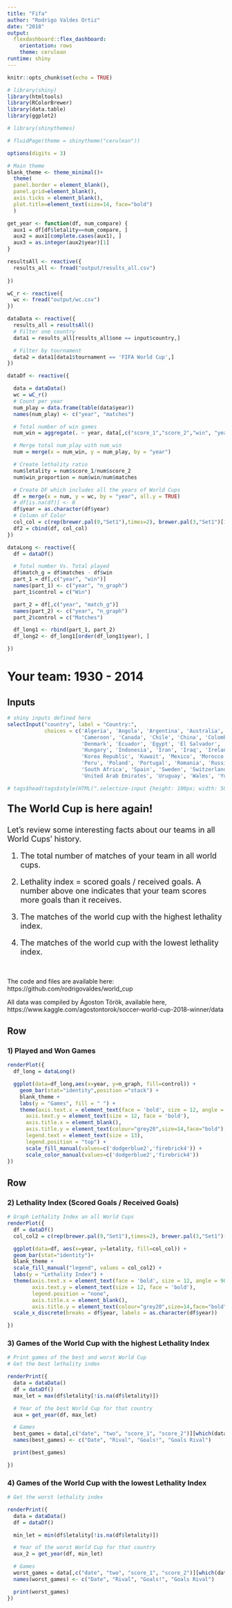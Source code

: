 ```yaml
---
title: "Fifa"
author: "Rodrigo Valdes Ortiz"
date: "2018"
output:
  flexdashboard::flex_dashboard:
    orientation: rows
    theme: cerulean
runtime: shiny
---
```


```r
knitr::opts_chunk$set(echo = TRUE)

# library(shiny)
library(htmltools)
library(RColorBrewer)
library(data.table)
library(ggplot2)

# library(shinythemes)

# fluidPage(theme = shinytheme("cerulean"))

options(digits = 3)
```


```r
# Main theme
blank_theme <- theme_minimal()+
  theme(
  panel.border = element_blank(),
  panel.grid=element_blank(),
  axis.ticks = element_blank(),
  plot.title=element_text(size=14, face="bold")
  )
```

```r
get_year <- function(df, num_compare) {
  aux1 = df[df$letality==num_compare, ]
  aux2 = aux1[complete.cases(aux1), ]
  aux3 = as.integer(aux2$year)[1]
}
```

```r
resultsAll <- reactive({
  results_all <- fread("output/results_all.csv")
  
})
```

```r
wC_r <- reactive({
  wc <- fread("output/wc.csv")
})

```


```r
dataData <- reactive({
  results_all = resultsAll()
  # Filter one country
  data1 = results_all[results_all$one == input$country,]

  # Filter by tournament
  data2 = data1[data1$tournament == 'FIFA World Cup',]
})

```

```r
dataDf <- reactive({

  data = dataData()
  wc = wC_r()
  # Count per year
  num_play = data.frame(table(data$year))
  names(num_play) <- c("year", "matches")

  # Total number of win games
  num_win = aggregate(. ~ year, data[,c("score_1","score_2","win", "year")], sum)

  # Merge total num_play with num_win
  num = merge(x = num_win, y = num_play, by = "year")

  # Create lethality ratio
  num$letality = num$score_1/num$score_2
  num$win_proportion = num$win/num$matches

  # Create DF which includes all the years of World Cups
  df = merge(x = num, y = wc, by = "year", all.y = TRUE)
  # df[is.na(df)] <- 0
  df$year = as.character(df$year)
  # Column of Color
  col_col = c(rep(brewer.pal(9,"Set1"),times=2), brewer.pal(3,"Set1")[1:2])
  df2 = cbind(df, col_col)
})
```

```r
dataLong <- reactive({
  df = dataDf()

  # Total number Vs. Total played
  df$match_g = df$matches - df$win
  part_1 = df[,c("year", "win")]
  names(part_1) <- c("year", "n_graph")
  part_1$control = c("Win")

  part_2 = df[,c("year", "match_g")]
  names(part_2) <- c("year", "n_graph")
  part_2$control = c("Matches")

  df_long1 <- rbind(part_1, part_2)
  df_long2 <- df_long1[order(df_long1$year), ]

})
```

Your team: 1930 - 2014
=====================================  

Inputs {.sidebar}
-------------------------------------

```r
# shiny inputs defined here
selectInput("country", label = "Country:",
            choices = c('Algeria', 'Angola', 'Argentina', 'Australia', 'Austria', 'Belgium', 'Bolivia', 'Bosnia-Herzegovina', 'Brazil', 'Bulgaria',
                        'Cameroon', 'Canada', 'Chile', 'China', 'Colombia', 'Congo DR', 'Costa Rica', 'Croatia', 'Cuba', 'Czech Republic', 'Czechoslovakia',
                        'Denmark', 'Ecuador', 'Egypt', 'El Salvador', 'England', 'France', 'German DR', 'Germany', 'Ghana', 'Greece', 'Haiti', 'Honduras',
                        'Hungary', 'Indonesia', 'Iran', 'Iraq', 'Ireland', 'Israel', 'Italy', 'Ivory Coast', 'Jamaica', 'Japan', 'Korea DPR', 
                        'Korea Republic', 'Kuwait', 'Mexico', 'Morocco', 'Netherlands', 'New Zealand', 'Nigeria', 'Northern Ireland', 'Norway', 'Paraguay',
                        'Peru', 'Poland', 'Portugal', 'Romania', 'Russia', 'Saudi Arabia', 'Scotland', 'Senegal', 'Serbia', 'Slovakia', 'Slovenia', 
                        'South Africa', 'Spain', 'Sweden', 'Switzerland', 'Togo', 'Trinidad and Tobago', 'Tunisia', 'Turkey', 'USA', 'Ukraine', 
                        'United Arab Emirates', 'Uruguay', 'Wales', 'Yugoslavia'), selected = "Mexico")

# tags$head(tags$style(HTML(".selectize-input {height: 100px; width: 500px; font-size: 100px;}")))

```

<p align=center><font size=5.5>

<b> The World Cup is here again! </b>

</font>


<p align=justify><font size=4.8>

Let's review some interesting facts about our teams in all World Cups' history. 

1) The total number of matches of your team in all world cups.

2) Lethality index = scored goals / received goals. A number above one indicates that your team scores more goals than it receives. 

3) The matches of the world cup with the highest lethality index.

4) The matches of the world cup with the lowest lethality index.

</font></p>

&emsp;

<p>

The code and files are available here:
https://github.com/rodrigovaldes/world_cup

All data was compiled by Ágoston Török, available here, https://www.kaggle.com/agostontorok/soccer-world-cup-2018-winner/data
</p>



Row
-------------------------------------

### 1) Played and Won Games

```r
renderPlot({
  df_long = dataLong()

  ggplot(data=df_long,aes(x=year, y=n_graph, fill=control)) +
    geom_bar(stat="identity",position ="stack") +
    blank_theme +
    labs(y = "Games", fill = " ") +
    theme(axis.text.x = element_text(face = 'bold', size = 12, angle = 90, vjust = 0.5),
      axis.text.y = element_text(size = 12, face = 'bold'),
      axis.title.x = element_blank(),
      axis.title.y = element_text(colour="grey20",size=14,face="bold"),
      legend.text = element_text(size = 13), 
      legend.position = "top") +
      scale_fill_manual(values=c('dodgerblue2','firebrick4')) +
      scale_color_manual(values=c('dodgerblue2','firebrick4'))
})
```

Row
-------------------------------------

### 2) Lethality Index (Scored Goals / Received Goals)

```r
# Graph Lethality Index an all World Cups
renderPlot({
  df = dataDf()
  col_col2 = c(rep(brewer.pal(9,"Set1"),times=2), brewer.pal(3,"Set1")[1:2])

  ggplot(data=df, aes(x=year, y=letality, fill=col_col)) +
  geom_bar(stat="identity")+
  blank_theme +
  scale_fill_manual("legend", values = col_col2) +
  labs(y = "Lethality Index") +
  theme(axis.text.x = element_text(face = 'bold', size = 12, angle = 90, vjust = 0.5),
        axis.text.y = element_text(size = 12, face = 'bold'),
        legend.position = "none",
        axis.title.x = element_blank(),
        axis.title.y = element_text(colour="grey20",size=14,face="bold")) +
  scale_x_discrete(breaks = df$year, labels = as.character(df$year))

})
```


### 3) Games of the World Cup with the highest Lethality Index

```r
# Print games of the best and worst World Cup
# Get the best lethality index

renderPrint({
  data = dataData()
  df = dataDf()
  max_let = max(df$letality[!is.na(df$letality)])

  # Year of the best World Cup for that country
  aux = get_year(df, max_let)

  # Games
  best_games = data[,c("date", "two", "score_1", "score_2")][which(data$year == aux),]
  names(best_games) <- c("Date", "Rival", "Goals!", "Goals Rival")

  print(best_games)

})

```

### 4) Games of the World Cup with the lowest Lethality Index

```r
# Get the worst lethality index

renderPrint({
  data = dataData()
  df = dataDf()

  min_let = min(df$letality[!is.na(df$letality)])

  # Year of the worst World Cup for that country
  aux_2 = get_year(df, min_let)

  # Games
  worst_games = data[,c("date", "two", "score_1", "score_2")][which(data$year == aux_2),]
  names(worst_games) <- c("Date", "Rival", "Goals!", "Goals Rival")

  print(worst_games)
})
```



